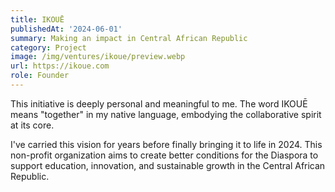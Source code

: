 ```yaml
---
title: IKOUĒ
publishedAt: '2024-06-01'
summary: Making an impact in Central African Republic
category: Project
image: /img/ventures/ikoue/preview.webp
url: https://ikoue.com
role: Founder
---
```


This initiative is deeply personal and meaningful to me. The word IKOUĒ means "together" in my native language, embodying the collaborative spirit at its core.

I've carried this vision for years before finally bringing it to life in 2024. This non-profit organization aims to create better conditions for the Diaspora to support education, innovation, and sustainable growth in the Central African Republic.